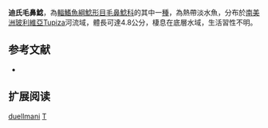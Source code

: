 {{Speciesbox
| name = 迪氏毛鼻鯰
| image = 
| image_width = 
| status = NE
| status_system = IUCN3.1
| genus = Trichomycterus
| species = duellmani 
| authority = Arratia & Menu-Marque, 1984
| synonyms = 
}}

'''迪氏毛鼻鯰'''，為[[輻鰭魚綱|輻鰭魚綱]][[鯰形目|鯰形目]][[毛鼻鯰科|毛鼻鯰科]]的其中一[[種|種]]，為熱帶淡水魚，分布於[[南美洲|南美洲]][[玻利維亞|玻利維亞]]Tupiza河流域，體長可達4.8公分，棲息在底層水域，生活習性不明。

== 参考文献 ==
*{{FishBase_species|genus=Trichomycterus|species|duellmani|year=2014|month=11}}

== 扩展阅读 ==
{{refbegin}}
{{wikispecies-inline|Trichomycterus duellmani|迪氏毛鼻鯰}}
{{refend}}
{{Taxonbar|from=Q539100}}

[[Category:毛鼻鯰属|duellmani]]
[[Category:1984年描述的魚類|T]]

{{鯰形目小作品}}